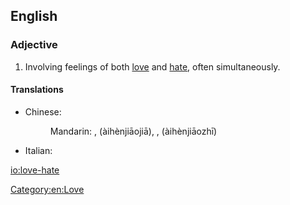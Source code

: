 ==English==
{{wikipedia|love-hate relationship}}

===Adjective===
{{en-adj|-}}

# {{context|of a relationship|lang=en}} Involving feelings of both [[love]] and [[hate]], often simultaneously.

====Translations====
{{trans-top}}
* Chinese:
*: Mandarin: {{lang|und|sc=Hani|[[愛]][[恨]][[交加]]}}, {{lang|und|sc=Hani|[[爱]][[恨]][[交加]]}} (àihènjiāojiā), {{lang|und|sc=Hani|[[愛]][[恨]][[交織]]}}, {{lang|und|sc=Hani|[[爱]][[恨]][[交织]]}} (àihènjiāozhī)
{{trans-mid}}
* Italian: {{t|it|odiosamato}}
{{trans-bottom}}

[[Category:en:Love]] 

[[io:love-hate]]
